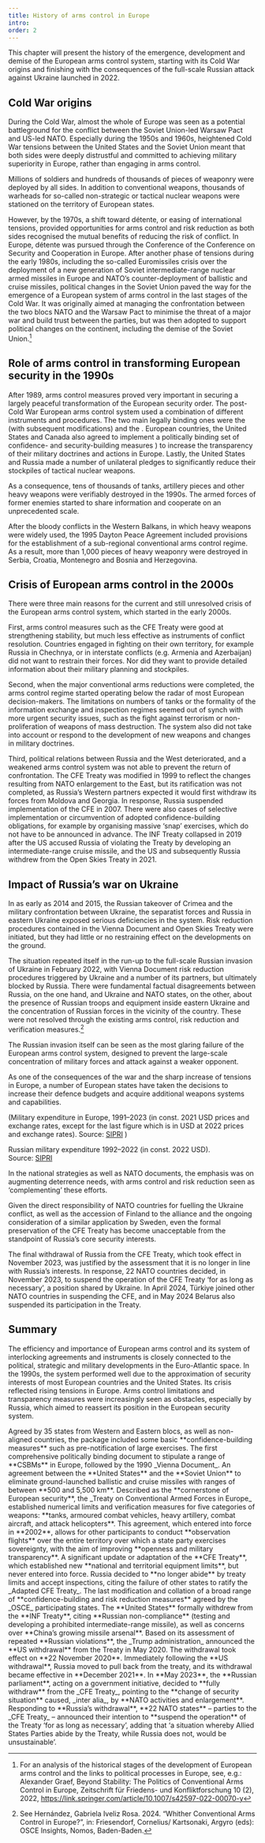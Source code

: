 ```yaml
---
title: History of arms control in Europe
intro:
order: 2
---
```


This chapter will present the history of the emergence, development and demise of the European arms control system, starting with its Cold War origins and finishing with the consequences of the full-scale Russian attack against Ukraine launched in 2022.

## Cold War origins

During the Cold War, almost the whole of Europe was seen as a potential battleground for the conflict between the Soviet Union-led Warsaw Pact and US-led NATO. Especially during the 1950s and 1960s, heightened Cold War tensions between the United States and the Soviet Union meant that both sides were deeply distrustful and committed to achieving military superiority in Europe, rather than engaging in arms control.

<Figure
  size="medium"
  src="LU11MAP-NATO&WarsawPact.png"
  caption="Countries of NATO and Warsaw Pact (Please note that the map shows the former GDR and the FRG in the area of present-day Germany.)"
  alt=""
  credit="Grübelfabrik (CC BY NC)"
  license=""
></Figure>

Millions of soldiers and hundreds of thousands of pieces of weaponry were deployed by all sides. In addition to conventional weapons, thousands of warheads for so-called non-strategic or tactical nuclear weapons were stationed on the territory of European states.

However, by the 1970s, a shift toward détente, or easing of international tensions, provided opportunities for arms control and risk reduction as both sides recognised the mutual benefits of reducing the risk of conflict. In Europe, détente was pursued through the Conference of the Conference on Security and Cooperation in Europe. After another phase of tensions during the early 1980s, including the so-called Euromissiles crisis over the deployment of a new generation of Soviet intermediate-range nuclear armed missiles in Europe and NATO’s counter-deployment of ballistic and cruise missiles, political changes in the Soviet Union paved the way for the emergence of a European system of arms control in the last stages of the Cold War. It was originally aimed at managing the confrontation between the two blocs NATO and the Warsaw Pact to minimise the threat of a major war and build trust between the parties, but was then adopted to support political changes on the continent, including the demise of the Soviet Union.[^1]

## Role of arms control in transforming European security in the 1990s

After 1989, arms control measures proved very important in securing a largely peaceful transformation of the European security order. The post-Cold War European arms control system used a combination of different instruments and procedures. The two main legally binding ones were the <Term t="CFE" displayBy="title"/> (with subsequent modifications) and the <Term t="OpenSkies" displayBy="title"/>. European countries, the United States and Canada also agreed to implement a politically binding set of confidence- and security-building measures <Term t="CSBMs"/>) to increase the transparency of their military doctrines and actions in Europe. Lastly, the United States and Russia made a number of unilateral pledges to significantly reduce their stockpiles of tactical nuclear weapons.

As a consequence, tens of thousands of tanks, artillery pieces and other heavy weapons were verifiably destroyed in the 1990s. The armed forces of former enemies started to share information and cooperate on an unprecedented scale.

<Figure
  size="medium"
  src="tanks.jpg"
  caption="Tanks eliminated in accordance with the CFE obligations and prepared for inspection."
  alt=""
  credit="U.S. Government/Roy Cochrun"
  license=""
></Figure>

After the bloody conflicts in the Western Balkans, in which heavy weapons were widely used, the 1995 Dayton Peace Agreement included provisions for the establishment of a sub-regional conventional arms control regime. As a result, more than 1,000 pieces of heavy weaponry were destroyed in Serbia, Croatia, Montenegro and Bosnia and Herzegovina.

## Crisis of European arms control in the 2000s

There were three main reasons for the current and still unresolved crisis of the European arms control system, which started in the early 2000s.

First, arms control measures such as the CFE Treaty were good at strengthening stability, but much less effective as instruments of conflict resolution. Countries engaged in fighting on their own territory, for example Russia in Chechnya, or in interstate conflicts (e.g. Armenia and Azerbaijan) did not want to restrain their forces. Nor did they want to provide detailed information about their military planning and stockpiles.

Second, when the major conventional arms reductions were completed, the arms control regime started operating below the radar of most European decision-makers. The limitations on numbers of tanks or the formality of the information exchange and inspection regimes seemed out of synch with more urgent security issues, such as the fight against terrorism or non-proliferation of weapons of mass destruction. The system also did not take into account or respond to the development of new weapons and changes in military doctrines.

Third, political relations between Russia and the West deteriorated, and a weakened arms control system was not able to prevent the return of confrontation. The CFE Treaty was modified in 1999 to reflect the changes resulting from NATO enlargement to the East, but its ratification was not completed, as Russia’s Western partners expected it would first withdraw its forces from Moldova and Georgia. In response, Russia suspended implementation of the CFE in 2007. There were also cases of selective implementation or circumvention of adopted confidence-building obligations, for example by organising massive ‘snap’ exercises, which do not have to be announced in advance. The INF Treaty collapsed in 2019 after the US accused Russia of violating the Treaty by developing an intermediate-range cruise missile, and the US and subsequently Russia withdrew from the Open Skies Treaty in 2021.


## Impact of Russia’s war on Ukraine

In as early as 2014 and 2015, the Russian takeover of Crimea and the military confrontation between Ukraine, the separatist forces and Russia in eastern Ukraine exposed serious deficiencies in the system. Risk reduction procedures contained in the Vienna Document and Open Skies Treaty were initiated, but they had little or no restraining effect on the developments on the ground.

<Figure
  size="medium"
  src="ukraine_large.jpg"
  caption="OSCE SMM monitoring the movement of heavy weaponry in eastern Ukraine, March 2015. "
  alt=""
  credit="OSCE/Evgeniy Maloletka"
  license=""
></Figure>

The situation repeated itself in the run-up to the full-scale Russian invasion of Ukraine in February 2022, with Vienna Document risk reduction procedures triggered by Ukraine and a number of its partners, but ultimately blocked by Russia. There were fundamental factual disagreements between Russia, on the one hand, and Ukraine and NATO states, on the other, about the presence of Russian troops and equipment inside eastern Ukraine and the concentration of Russian forces in the vicinity of the country. These were not resolved through the existing arms control, risk reduction and verification measures.[^2]

The Russian invasion itself can be seen as the most glaring failure of the European arms control system, designed to prevent the large-scale concentration of military forces and attack against a weaker opponent.

As one of the consequences of the war and the sharp increase of tensions in Europe, a number of European states have taken the decisions to increase their defence budgets and acquire additional weapons systems and capabilities.



<BarGraph
  data={MilitaryExpenditureInEurope}
  layout="small"
  xAxis="Year"
  xAxisTitle="Year"
  yAxisTitle="Volume of Military Expenditure in US$"
  colorRangeStart="#CED9DE"
  colorRangeEnd="#0D425B"
  maxValue={700}
  title="Military expenditure in Europe, 1991–2023 "
  description="Military expenditure in Europe, 1991–2023 (in const. 2021 USD prices and exchange rates, except for the last figure which is in USD at 2022 prices and exchange rates)"
  legendTitle="Military expenditure in Europe, 1991–2023 "
  caption="Volume of Military Expenditure"
  credit="Data: [Council on Strategic Risks](https://councilonstrategicrisks.org/nolan/biodefense-budget-breakdown/), Graphic: PRIF"
/>
(Military expenditure in Europe, 1991–2023 (in const. 2021 USD prices and exchange rates, except for the last figure which is in USD at 2022 prices and exchange rates). Source: [SIPRI](https://milex.sipri.org/sipri) )


<BarGraph
  data={MilitaryExpenditureInRussia}
  xAxis="Year"
  xAxisTitle="Year"
  yAxisTitle="Volume of Military Expenditure in US$"
  colorRangeStart="#CED9DE"
  colorRangeEnd="#0D425B"
  maxValue={140}
  title="Russian military expenditure 1992–2022 (in const. 2022 USD)"
  description="TODO"
  legendTitle="TODO"
  caption="Russian military expenditure 1992–2022 (in const. 2022 USD)"
  credit="Data: [Council on Strategic Risks](https://councilonstrategicrisks.org/nolan/biodefense-budget-breakdown/), Graphic: PRIF"
/>
Russian military expenditure 1992–2022 (in const. 2022 USD).<br/>
Source: [SIPRI](https://milex.sipri.org/sipri)

In the national strategies as well as NATO documents, the emphasis was on augmenting deterrence needs, with arms control and risk reduction seen as ‘complementing’ these efforts.

  <Quote type="document" fullDocument="https://mid.ru/en/foreign_policy/news/1913546" cite='The Ministry of Foreign Affairs of the Russian Federation'>

Given the direct responsibility of NATO countries for fuelling the Ukraine conflict, as well as the accession of Finland to the alliance and the ongoing consideration of a similar application by Sweden, even the formal preservation of the CFE Treaty has become unacceptable from the standpoint of Russia’s core security interests.

  </Quote>

The final withdrawal of Russia from the CFE Treaty, which took effect in November 2023, was justified by the assessment that it is no longer in line with Russia’s interests. In response, 22 NATO countries decided, in November 2023, to suspend the operation of the CFE Treaty ‘for as long as necessary’, a position shared by Ukraine. In April 2024, Türkiye joined other NATO countries in suspending the CFE, and in May 2024 Belarus also suspended its participation in the Treaty.

## Summary

The efficiency and importance of European arms control and its system of interlocking agreements and instruments is closely connected to the political, strategic and military developments in the Euro-Atlantic space. In the 1990s, the system performed well due to the approximation of security interests of most European countries and the United States. Its crisis reflected rising tensions in Europe. Arms control limitations and transparency measures were increasingly seen as obstacles, especially by Russia, which aimed to reassert its position in the European security system.

<Timeline>
  <Event date="1975" title="Helsinki Final Act">
    Agreed by 35 states from Western and Eastern blocs, as well as non-aligned countries, the package included some basic **confidence-building measures** such as pre-notification of large exercises.
  </Event>

  <Event date="1986" title="Stockholm Document">
    The first comprehensive politically binding document to stipulate a range of **CSBMs** in Europe, followed by the 1990 _Vienna Document_.
  </Event>

  <Event date="1987" title="INF Treaty">
    An agreement between the **United States** and the **Soviet Union** to eliminate ground-launched ballistic and cruise missiles with ranges of between **500 and 5,500 km**.
  </Event>

  <Event date="1990" title="CFE Treaty">
    Described as the **cornerstone of European security**, the _Treaty on Conventional Armed Forces in Europe_ established numerical limits and verification measures for five categories of weapons: **tanks, armoured combat vehicles, heavy artillery, combat aircraft, and attack helicopters**.
  </Event>

  <Event date="1992" title="Open Skies Treaty">
    This agreement, which entered into force in **2002**, allows for other participants to conduct **observation flights** over the entire territory over which a state party exercises sovereignty, with the aim of improving **openness and military transparency**.
  </Event>

  <Event date="1999" title="CFE Adaptation">
    A significant update or adaptation of the **CFE Treaty**, which established new **national and territorial equipment limits**, but never entered into force.
  </Event>

  <Event date="2007" title="CFE suspension by Russia">
    Russia decided to **no longer abide** by treaty limits and accept inspections, citing the failure of other states to ratify the _Adapted CFE Treaty_.
  </Event>

  <Event date="2011" title="Vienna Document update">
    The last modification and collation of a broad range of **confidence-building and risk reduction measures** agreed by the _OSCE_ participating states.
  </Event>

  <Event date="2019" title="End of the INF Treaty">
    The **United States** formally withdrew from the **INF Treaty**, citing **Russian non-compliance** (testing and developing a prohibited intermediate-range missile), as well as concerns over **China’s growing missile arsenal**.
  </Event>

  <Event date="2020" title="US withdrawal from the Open Skies Treaty">
    Based on its assessment of repeated **Russian violations**, the _Trump administration_ announced the **US withdrawal** from the Treaty in May 2020. The withdrawal took effect on **22 November 2020**.
  </Event>

  <Event date="2021" title="Russian withdrawal from the Open Skies Treaty">
    Immediately following the **US withdrawal**, Russia moved to pull back from the treaty, and its withdrawal became effective in **December 2021**.
  </Event>

  <Event date="2023" title="Russian withdrawal from the CFE">
    In **May 2023**, the **Russian parliament**, acting on a government initiative, decided to **fully withdraw** from the _CFE Treaty_, pointing to the **change of security situation** caused, _inter alia_, by **NATO activities and enlargement**.
  </Event>

  <Event date="2023" title="Decision on CFE suspension by NATO states">
    Responding to **Russia’s withdrawal**, **22 NATO states** – parties to the _CFE Treaty_ – announced their intention to **suspend the operation** of the Treaty ‘for as long as necessary’, adding that ‘a situation whereby Allied States Parties abide by the Treaty, while Russia does not, would be unsustainable’.
  </Event>
</Timeline>


[^1]: For an analysis of the historical stages of the development of European arms control and the links to political processes in Europe, see, e.g.: Alexander Graef, Beyond Stability: The Politics of Conventional Arms Control in Europe, Zeitschrift für Friedens- und Konfliktforschung 10 (2), 2022, https://link.springer.com/article/10.1007/s42597-022-00070-y
[^2]: See Hernández, Gabriela Iveliz Rosa. 2024. “Whither Conventional Arms Control in Europe?”, in: Friesendorf, Cornelius/ Kartsonaki, Argyro (eds): OSCE Insights, Nomos, Baden-Baden.


